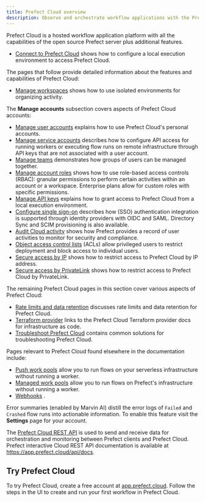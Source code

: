 ```yaml
---
title: Prefect Cloud overview
description: Observe and orchestrate workflow applications with the Prefect Cloud platform.
---
```


Prefect Cloud is a hosted workflow application platform with all the capabilities of the open source Prefect server plus additional features.

- [Connect to Prefect Cloud](/v3/manage/cloud/connect-to-cloud/) shows how to configure a local execution environment to access Prefect Cloud.

The pages that follow provide detailed information about the features and capabilities of Prefect Cloud:

- [Manage workspaces](/v3/manage/cloud/workspaces/) shows how to use isolated environments for organizing activity.

The **Manage accounts** subsection covers aspects of Prefect Cloud accounts:
- [Manage user accounts](/v3/manage/cloud/manage-users/) explains how to use Prefect Cloud's personal accounts.
- [Manage service accounts](/v3/manage/cloud/manage-users/service-accounts/) describes how to configure API access for running workers or executing flow runs on remote infrastructure through API keys that are not associated with a user account. <span class="badge pro"></span> <span class="badge enterprise"></span>
- [Manage teams](/v3/manage/cloud/manage-users/manage-teams/) demonstrates how groups of users can be managed together. <span class="badge enterprise"></span>
- [Manage account roles](/v3/manage/cloud/manage-users/manage-roles/) shows how to use role-based access controls (RBAC): granular permissions to perform certain activities within an account or a workspace. Enterprise plans allow for custom roles with specific permissions. 
- [Manage API keys](/v3/manage/cloud/manage-users/api-keys/) explains how to grant access to Prefect Cloud from a local execution environment.
- [Configure single sign-on](/v3/manage/cloud/manage-users/configure-sso/) describes how (SSO) authentication integration is supported through identity providers with OIDC and SAML. Directory Sync and SCIM provisioning is also available. <span class="badge enterprise"></span>
- [Audit Cloud activity](/v3/manage/cloud/manage-users/audit-logs/) shows how Prefect provides a record of user activities to monitor for security and compliance. <span class="badge pro"></span> <span class="badge enterprise"></span>
- [Object access control lists](/v3/manage/cloud/manage-users/object-access-control-lists/) (ACLs) allow privileged users to restrict deployment and block access to individual users. <span class="badge enterprise"></span> 
- [Secure access by IP](/v3/manage/cloud/manage-users/secure-access-by-ip-address/) shows how to restrict access to Prefect Cloud by IP address. <span class="badge enterprise"></span>
- [Secure access by PrivateLink](/v3/manage/cloud/manage-users/secure-access-by-private-link/) shows how to restrict access to Prefect Cloud by PrivateLink. <span class="badge enterprise"></span>

The remaining Prefect Cloud pages in this section cover various aspects of Prefect Cloud:

- [Rate limits and data retention](/v3/manage/cloud/rate-limits/) discusses rate limits and data retention for Prefect Cloud.
- [Terraform provider](https://registry.terraform.io/providers/PrefectHQ/prefect/latest/docs/guides/getting-started) links to the Prefect Cloud Terraform provider docs for infrastructure as code.
- [Troubleshoot Prefect Cloud](/v3/manage/cloud/troubleshoot-cloud/) contains common solutions for troubleshooting Prefect Cloud.

Pages relevant to Prefect Cloud found elsewhere in the documentation include:

- [Push work pools](/v3/deploy/infrastructure-examples/serverless/) allow you to run flows on your serverless infrastructure without running a worker.
- [Managed work pools](/v3/deploy/infrastructure-examples/managed/) allow you to run flows on Prefect's infrastructure without running a worker.
- [Webhooks](/v3/automate/events/webhook-triggers/) .

Error summaries (enabled by Marvin AI) distill the error logs of `Failed` and `Crashed` flow runs into actionable information. To enable this feature visit the **Settings** page for your account.

The [Prefect Cloud REST API](/v3/api-ref/rest-api/) is used to send and receive data for orchestration and monitoring between Prefect clients and Prefect Cloud.
Prefect interactive Cloud REST API documentation is available at <a href="https://app.prefect.cloud/api/docs" target="_blank">https://app.prefect.cloud/api/docs</a>.


## Try Prefect Cloud

To try Prefect Cloud, create a free account at [app.prefect.cloud](https://app.prefect.cloud/).
Follow the steps in the UI to create and run your first workflow in Prefect Cloud. 
